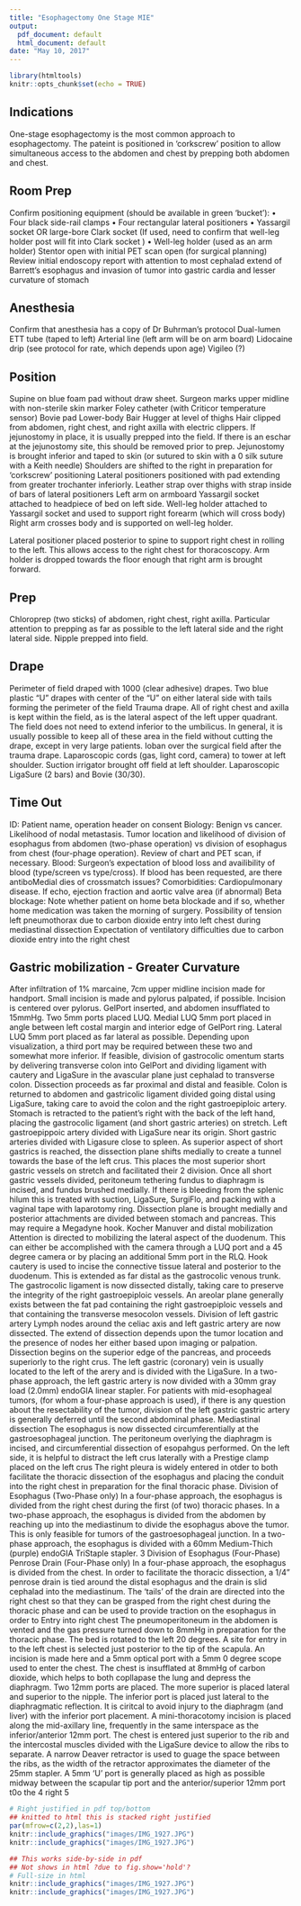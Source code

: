 ```yaml
---
title: "Esophagectomy One Stage MIE"
output:
  pdf_document: default
  html_document: default
date: "May 10, 2017"
---
```


```r
library(htmltools)
knitr::opts_chunk$set(echo = TRUE)
```

## Indications

One-stage esophagectomy is the most common approach to esophagectomy.  The pateint is positioned in 'corkscrew' position to allow simultaneous access to the abdomen and chest by prepping both abdomen and chest.



## Room Prep
Confirm positioning equipment (should be available in green ‘bucket’):
• Four black side-rail clamps
• Four rectangular lateral positioners
• Yassargil socket OR large-bore Clark socket (If used, need to confirm that well-leg holder post will fit
into Clark socket )
• Well-leg holder (used as an arm holder)
Stentor open with initial PET scan open (for surgical planning) Review initial endoscopy report with attention
to most cephalad extend of Barrett’s esophagus and invasion of tumor into gastric cardia and lesser curvature
of stomach

## Anesthesia
Confirm that anesthesia has a copy of Dr Buhrman’s protocol Dual-lumen ETT tube (taped to left) 
Arterial
line (left arm will be on arm board) 
Lidocaine drip (see protocol for rate, which depends upon age) Vigileo (?)

## Position
Supine on blue foam pad without draw sheet.
Surgeon marks upper midline with non-sterile skin marker
Foley catheter (with Criticor temperature sensor) Bovie pad Lower-body Bair Hugger at level of thighs
Hair clipped from abdomen, right chest, and right axilla with electric clippers.
If jejunostomy in place, it is usually prepped into the field. If there is an eschar at the jejunostomy site, this
should be removed prior to prep. Jejunostomy is brought inferior and taped to skin (or sutured to skin with
a 0 silk suture with a Keith needle)
Shoulders are shifted to the right in preparation for ‘corkscrew’ positioning
Lateral positioners positioned with pad extending from greater trochanter inferiorly.
Leather strap over thighs with strap inside of bars of lateral positioners
Left arm on armboard
Yassargil socket attached to headpiece of bed on left side. Well-leg holder attached to Yassargil socket and
used to support right forearm (which will cross body)
Right arm crosses body and is supported on well-leg holder.

Lateral positioner placed posterior to spine to support right chest in rolling to the left. This allows access to
the right chest for thoracoscopy. Arm holder is dropped towards the floor enough that right arm is brought
forward.

## Prep
Chloroprep (two sticks) of abdomen, right chest, right axilla. Particular attention to prepping as far as
possible to the left lateral side and the right lateral side. Nipple prepped into field.

## Drape
Perimeter of field draped with 1000 (clear adhesive) drapes. Two blue plastic “U” drapes with center of the
“U” on either lateral side with tails forming the perimeter of the field
Trauma drape. All of right chest and axilla is kept within the field, as is the lateral aspect of the left upper
quadrant. The field does not need to extend inferior to the umbilicus. In general, it is usually possible to
keep all of these area in the field without cutting the drape, except in very large patients.
Ioban over the surgical field after the trauma drape.
Laparoscopic cords (gas, light cord, camera) to tower at left shoulder. Suction irrigator brought off field at
left shoulder. Laparoscopic LigaSure (2 bars) and Bovie (30/30).

## Time Out
ID: Patient name, operation header on consent 
Biology: Benign vs cancer. Likelihood of nodal metastasis.
Tumor location and likelihood of division of esophagus from abdomen (two-phase operation) vs division of
esophagus from chest (four-phage operation). 
Review of chart and PET scan, if necessary. 
Blood: Surgeon’s
expectation of blood loss and availibility of blood (type/screen vs type/cross). If blood has been requested,
are there antiboMedial dies of crossmatch issues? 
Comorbidities: Cardiopulmonary disease. If echo, ejection
fraction and aortic valve area (if abnormal) 
Beta blockage: Note whether patient on home beta blockade and
if so, whether home medication was taken the morning of surgery. Possibility of tension left pneumothorax
due to carbon dioxide entry into left chest during mediastinal dissection Expectation of ventilatory difficulties
due to carbon dioxide entry into the right chest

## Gastric mobilization - Greater Curvature
After infiltration of 1% marcaine, 7cm upper midline incision made for handport. Small incision is made and
pylorus palpated, if possible. Incision is centered over pylorus. GelPort inserted, and abdomen insufflated to
15mmHg. Two 5mm ports placed LUQ. Medial LUQ 5mm port placed in angle between left costal margin
and interior edge of GelPort ring. Lateral LUQ 5mm port placed as far lateral as possible. Depending upon
visualization, a third port may be required between these two and somewhat more inferior.
If feasible, division of gastrocolic omentum starts by delivering transverse colon into GelPort and dividing
ligament with cautery and LigaSure in the avascular plane just cephalad to transverse colon. Dissection
proceeds as far proximal and distal and feasible.
Colon is returned to abdomen and gastricolic ligament divided going distal using LigaSure, taking care to
avoid the colon and the right gastroepiploic artery. Stomach is retracted to the patient’s right with the back
of the left hand, placing the gastrocolic ligament (and short gastric arteries) on stretch. Left gastroepippoic
artery divided with LigaSure near its origin. Short gastric arteries divided with Ligasure close to spleen. As
superior aspect of short gastrics is reached, the dissection plane shifts medially to create a tunnel towards
the base of the left crus. This places the most superior short gastric vessels on stretch and facilitated their
2
division. Once all short gastric vessels divided, peritoneum tethering fundus to diaphragm is incised, and
fundus brushed medially.
If there is bleeding from the splenic hilum this is treated with suction, LigaSure, SurgiFlo, and packing with
a vaginal tape with laparotomy ring.
Dissection plane is brought medially and posterior attachments are divided between stomach and pancreas.
This may require a Megadyne hook.
Kocher Manuver and distal mobilization
Attention is directed to mobilizing the lateral aspect of the duodenum. This can either be accomplished with
the camera through a LUQ port and a 45 degree camera or by placing an additional 5mm port in the RLQ.
Hook cautery is used to incise the connective tissue lateral and posterior to the duodenum. This is extended
as far distal as the gastrocolic venous trunk.
The gastrocolic ligament is now dissected distally, taking care to preserve the integrity of the right gastroepiploic
vessels. An areolar plane generally exists between the fat pad containing the right gastroepiploic vessels and
that containing the transverse mesocolon vessels.
Division of left gastric artery
Lymph nodes around the celiac axis and left gastric artery are now dissected. The extend of dissection
depends upon the tumor location and the presence of nodes her either based upon imaging or palpation.
Dissection begins on the superior edge of the pancreas, and proceeds superiorly to the right crus. The left
gastric (coronary) vein is usually located to the left of the arery and is divided with the LigaSure.
In a two-phase approach, the left gastric artery is now divided with a 30mm gray load (2.0mm) endoGIA
linear stapler. For patients with mid-esophageal tumors, (for whom a four-phase approach is used), if there
is any question about the resectability of the tumor, division of the left gastric gastric artery is generally
deferred until the second abdominal phase.
Mediastinal dissection
The esophagus is now dissected circumferentially at the gastroesophageal junction. The peritoneum overlying
the diaphragm is incised, and circumferential dissection of esopahgus performed. On the left side, it is helpful
to distract the left crus laterally with a Prestige clamp placed on the left crus
The right pleura is widely entered in otder to both facilitate the thoracic dissection of the esophagus and
placing the conduit into the right chest in preparation for the final thoracic phase.
Division of Esophagus (Two-Phase only)
In a four-phase approach, the esophagus is divided from the right chest during the first (of two) thoracic phases.
In a two-phase approach, the esophagus is divided from the abdomen by reaching up into the mediastinum to
divide the esophagus above the tumor. This is only feasible for tumors of the gastroesophageal junction.
In a two-phase approach, the esophagus is divided with a 60mm Medium-Thich (purple) endoGIA TriStaple
stapler.
3
Division of Esophagus (Four-Phase)
Penrose Drain (Four-Phase only)
In a four-phase approach, the esophagus is divided from the chest. In order to facilitate the thoracic dissection,
a 1/4" penrose drain is tied around the distal esophagus and the drain is slid cephalad into the mediastinum.
The ‘tails’ of the drain are directed into the right chest so that they can be grasped from the right chest
during the thoracic phase and can be used to provide traction on the esophagus in order to
Entry into right chest
The pneumoperitoneum in the abdomen is vented and the gas pressure turned down to 8mmHg in preparation
for the thoracic phase.
The bed is rotated to the left 20 degrees.
A site for entry in to the left chest is selected just posterior to the tip of the scapula. An incision is made
here and a 5mm optical port with a 5mm 0 degree scope used to enter the chest. The chest is insufflated at
8mmHg of carbon dioxide, which helps to both copllapase the lung and depress the diaphragm.
Two 12mm ports are placed. The more superior is placed lateral and superior to the nipple. The inferior port
is placed just lateral to the diaphragmatic reflection. It is ciritcal to avoid injury to the diaphragm (and
liver) with the inferior port placement.
A mini-thoracotomy incision is placed along the mid-axillary line, frequently in the same interspace as the
inferior/anterior 12mm port. The chest is entered just superior to the rib and the intercostal muscles divided
with the LigaSure device to allow the ribs to separate. A narrow Deaver retractor is used to guage the space
between the ribs, as the width of the retractor approximates the diameter of the 25mm stapler.
A 5mm ‘U’ port is generally placed as high as possible midway between the scapular tip port and the
anterior/superior 12mm port
t0o the
4
right
5
```r
# Right justified in pdf top/bottom
## knitted to html this is stacked right justified
par(mfrow=c(2,2),las=1)
knitr::include_graphics("images/IMG_1927.JPG")
knitr::include_graphics("images/IMG_1927.JPG")
```




```r
## This works side-by-side in pdf
## Not shows in html ?due to fig.show='hold'?
# Full-size in html
knitr::include_graphics("images/IMG_1927.JPG")
knitr::include_graphics("images/IMG_1927.JPG")
```





